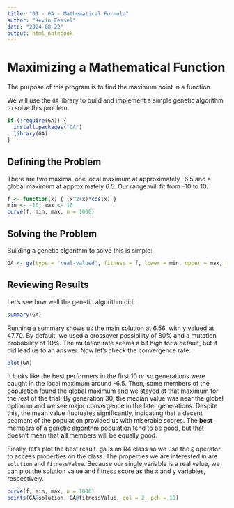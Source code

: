 ```yaml
---
title: "01 - GA - Mathematical Formula"
author: "Kevin Feasel"
date: "2024-08-22"
output: html_notebook
---
```


# Maximizing a Mathematical Function

The purpose of this program is to find the maximum point in a function.

We will use the `GA` library to build and implement a simple genetic algorithm to solve this problem.

```r
if (!require(GA)) {
  install.packages("GA")
  library(GA)
}
```

## Defining the Problem

There are two maxima, one local maximum at approximately -6.5 and a global maximum at approximately 6.5. Our range will fit from -10 to 10.

```r
f <- function(x) { (x^2+x)*cos(x) }
min <- -10; max <- 10
curve(f, min, max, n = 1000)
```

## Solving the Problem

Building a genetic algorithm to solve this is simple:

```r
GA <- ga(type = "real-valued", fitness = f, lower = min, upper = max, monitor = FALSE)
```

## Reviewing Results

Let's see how well the genetic algorithm did:

```r
summary(GA)
```

Running a summary shows us the main solution at 6.56, with y valued at 47.70. By default, we used a crossover possibility of 80% and a mutation probability of 10%. The mutation rate seems a bit high for a default, but it did lead us to an answer. Now let's check the convergence rate:

```r
plot(GA)
```

It looks like the best performers in the first 10 or so generations were caught in the local maximum around -6.5. Then, some members of the population found the global maximum and we stayed at that maximum for the rest of the trial. By generation 30, the median value was near the global optimum and we see major convergence in the later generations. Despite this, the mean value fluctuates significantly, indicating that a decent segment of the population provided us with miserable scores. The **best** members of a genetic algorithm population tend to be good, but that doesn't mean that **all** members will be equally good.

Finally, let's plot the best result. ga is an R4 class so we use the `@` operator to access properties on the class. The properties we are interested in are `solution` and `fitnessValue`. Because our single variable is a real value, we can plot the solution value and fitness score as the x and y variables, respectively.

```r
curve(f, min, max, n = 1000)
points(GA@solution, GA@fitnessValue, col = 2, pch = 19)
```
